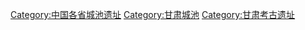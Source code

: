 [[Category:中国各省城池遗址|Category:中国各省城池遗址]]
[[Category:甘肃城池|Category:甘肃城池]]
[[Category:甘肃考古遗址|Category:甘肃考古遗址]]